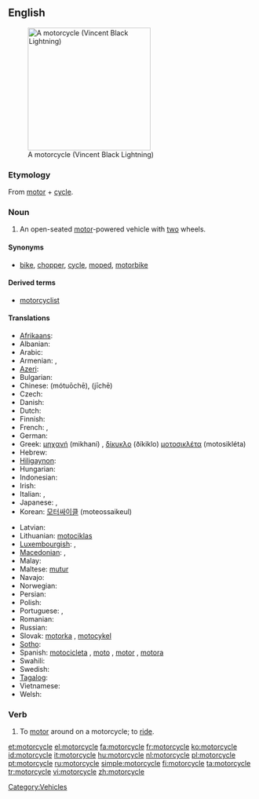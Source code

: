 ==English==
[[Image:VINCENT_Black_Lightning.jpg|thumb|right|250px|A motorcycle (Vincent Black Lightning)]]

===Etymology===
From [[motor]] + [[cycle]].

===Noun===
{{en-noun}}

# An open-seated [[motor]]-powered vehicle with [[two]] wheels.

====Synonyms====
* {{sense|motor-powered vehicle}} [[bike]], [[chopper]], [[cycle]], [[moped]], [[motorbike]]

====Derived terms====
* [[motorcyclist]]

====Translations====
{{trans-top|open-seated motor-powered vehicle with two wheels}}
* [[Afrikaans]]: {{t-|af|motorfiets|xs=Afrikaans}}
* Albanian: {{t|sq|motoçikletë|f|xs=Albanian}}
* Arabic: {{Arab|[[موتوسيكل]]}} {{IPAchar|(motosíkel)}} {{m}}
* Armenian: {{t-|hy|մոտոցիկլետ|tr=motoc’iklet}},  {{qualifier|colloquial}} {{t-|hy|մոտո|tr=moto}}
* [[Azeri]]: {{t|az|motosiklet|xs=Azeri}}
* Bulgarian: {{t+|bg|велосипед|m}}
* Chinese: {{zh-ts|摩托車|摩托车}} (mótuōchē), {{t+|cmn|機車|sc=Hani}} (jīchē)
* Czech: {{t+|cs|motocykl|m}}
* Danish: {{t+|da|motorcykel|c}}
* Dutch: {{t+|nl|motorfiets|f}}
* Finnish: {{t+|fi|moottoripyörä}}
* French: {{t+|fr|moto|f}}, {{t+|fr|motocyclette|f}}
* German: {{t+|de|Motorrad|n}}
* Greek: [[μηχανή]] (mikhaní) {{f}}, [[δίκυκλο]] (ðíkiklo) {{n}} [[μοτοσικλέτα]] (motosikléta) {{f}}
* Hebrew: {{t+|he|אופנוע|m|alt=אוֹפַנּוֹעַ|tr=ofanóa}}
* [[Hiligaynon]]: {{tø|hil|motorsiklo}}
* Hungarian: {{t+|hu|motorkerékpár}}
* Indonesian: {{t+|id|sepeda motor|xs=Indonesian}}
* Irish: {{t|ga|gluaisrothar|m|xs=Irish}}
* Italian: {{t+|it|motocicletta|f}}, {{t+|it|motociclo|m}}
* Japanese: {{t-|ja|オートバイ|tr=ōtobai}}, {{t-|ja|バイク|tr=baiku}}
* Korean: [[모터싸이클]] (moteossaikeul)
{{trans-mid}}
* Latvian: {{t|lv|motocikls|m|xs=Latvian}}
* Lithuanian: [[motociklas]] {{m}}
* [[Luxembourgish]]: {{t|lb|Moto |f}}, {{t|lb|Motorrad|n}}
* [[Macedonian]]: {{t-|mk|мотоцикл|m|tr=motocíkl}},  {{t-|mk|мотор|m|tr=mótor}}
* Malay: {{t-|ms|sepeda motor|xs=Malay}}
* Maltese: [[mutur]] {{m}}
* Navajo: {{tø|nv|dziʼizítsoh}}
* Norwegian: {{t-|no|motorsykkel}}
* Persian: {{t|fa|موتورسیکلت|tr=motorsiklet|xs=Persian}}
* Polish: {{t-|pl|motocykl}}
* Portuguese: {{t+|pt|motocicleta|f}}, {{t+|pt|moto|f}}
* Romanian: {{t|ro|motocicletă|f}}
* Russian: {{t+|ru|мотоцикл|m|tr=motocíkl}}
* Slovak: [[motorka#Slovak|motorka]] {{f}}, [[motocykel#Slovak|motocykel]] {{m}}
* [[Sotho]]: {{t|st|sethuthuthu|xs=Sotho}}
* Spanish: [[motocicleta]] {{f}} {{qualifier|formal}}, [[moto]] {{f}}, [[motor]] {{m}} {{qualifier|Dominican Republic| colloquial}}, [[motora]] {{f}} {{qualifier|Puerto Rico| colloquial}}
* Swahili: {{t|sw|pikipiki}}
* Swedish: {{t+|sv|motorcykel|c}}
* [[Tagalog]]: {{t|tl|motorsiklo|xs=Tagalog}}
* Vietnamese: {{t|vi|xe mô tô|xs=Vietnamese}}
* Welsh: {{t|cy|beic modur|m|xs=Welsh}}
{{trans-bottom}}

===Verb===
{{en-verb|motorcycl|ing}}

# To [[motor]] around on a motorcycle; to [[ride]].

[[Category:Vehicles]]

[[et:motorcycle]]
[[el:motorcycle]]
[[fa:motorcycle]]
[[fr:motorcycle]]
[[ko:motorcycle]]
[[id:motorcycle]]
[[it:motorcycle]]
[[hu:motorcycle]]
[[nl:motorcycle]]
[[pl:motorcycle]]
[[pt:motorcycle]]
[[ru:motorcycle]]
[[simple:motorcycle]]
[[fi:motorcycle]]
[[ta:motorcycle]]
[[tr:motorcycle]]
[[vi:motorcycle]]
[[zh:motorcycle]]